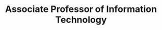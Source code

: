 ---
name: Dr. Rahaf Barakat
id: bahaf-barakat
affiliation: GGC
title: Associate Professor of Information Technology
email: rbarakat@ggc.edu
phone: 
website: 
linkedin:
github:
image: ./rbarakat.jpg
desc: 
projects: []
---